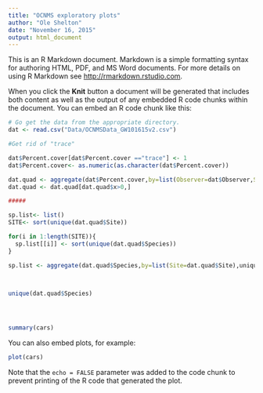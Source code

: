 ```yaml
---
title: "OCNMS exploratory plots"
author: "Ole Shelton"
date: "November 16, 2015"
output: html_document
---
```


This is an R Markdown document. Markdown is a simple formatting syntax for authoring HTML, PDF, and MS Word documents. For more details on using R Markdown see <http://rmarkdown.rstudio.com>.

When you click the **Knit** button a document will be generated that includes both content as well as the output of any embedded R code chunks within the document. You can embed an R code chunk like this:

```r
# Go get the data from the appropriate directory.
dat <- read.csv("Data/OCNMSData_GW101615v2.csv")

#Get rid of "trace"

dat$Percent.cover[dat$Percent.cover =="trace"] <- 1
dat$Percent.cover<- as.numeric(as.character(dat$Percent.cover))

dat.quad <- aggregate(dat$Percent.cover,by=list(Observer=dat$Observer,Site=dat$Site,Transect=dat$Transect,Quadrat=dat$Quadrat,Species=dat$Species), sum,na.rm=T)
dat.quad <- dat.quad[dat.quad$x>0,]

#####

sp.list<- list()
SITE<- sort(unique(dat.quad$Site))

for(i in 1:length(SITE)){
  sp.list[[i]] <- sort(unique(dat.quad$Species))
}

sp.list <- aggregate(dat.quad$Species,by=list(Site=dat.quad$Site),unique)



unique(dat.quad$Species)




summary(cars)
```

You can also embed plots, for example:

```r
plot(cars)
```

Note that the `echo = FALSE` parameter was added to the code chunk to prevent printing of the R code that generated the plot.
